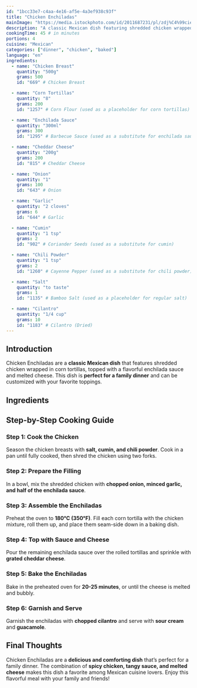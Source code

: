 ```yaml
---
id: "1bcc33e7-c4aa-4e16-af5e-4a3ef938c93f"
title: "Chicken Enchiladas"
mainImage: "https://media.istockphoto.com/id/2011687231/pl/zdj%C4%99cie/zielone-enchiladas-domowe-meksyka%C5%84skie-jedzenie.webp?s=2048x2048&w=is&k=20&c=fV42Ezd1hRQk3KqsC0tuPg0Uu2qnaDmsc7KEBvc0r8Y="
description: "A classic Mexican dish featuring shredded chicken wrapped in corn tortillas, topped with enchilada sauce and melted cheese."
cookingTime: 45 # in minutes
portions: 4
cuisine: "Mexican"
categories: ["dinner", "chicken", "baked"]
language: "en"
ingredients:
  - name: "Chicken Breast"
    quantity: "500g"
    grams: 500
    id: "669" # Chicken Breast

  - name: "Corn Tortillas"
    quantity: "8"
    grams: 200
    id: "1257" # Corn Flour (used as a placeholder for corn tortillas)

  - name: "Enchilada Sauce"
    quantity: "300ml"
    grams: 300
    id: "1295" # Barbecue Sauce (used as a substitute for enchilada sauce)

  - name: "Cheddar Cheese"
    quantity: "200g"
    grams: 200
    id: "815" # Cheddar Cheese

  - name: "Onion"
    quantity: "1"
    grams: 100
    id: "643" # Onion

  - name: "Garlic"
    quantity: "2 cloves"
    grams: 6
    id: "644" # Garlic

  - name: "Cumin"
    quantity: "1 tsp"
    grams: 2
    id: "902" # Coriander Seeds (used as a substitute for cumin)

  - name: "Chili Powder"
    quantity: "1 tsp"
    grams: 2
    id: "1260" # Cayenne Pepper (used as a substitute for chili powder)

  - name: "Salt"
    quantity: "to taste"
    grams: 1
    id: "1135" # Bamboo Salt (used as a placeholder for regular salt)

  - name: "Cilantro"
    quantity: "1/4 cup"
    grams: 10
    id: "1183" # Cilantro (Dried)
---
```



## Introduction

Chicken Enchiladas are a **classic Mexican dish** that features shredded chicken wrapped in corn tortillas, topped with a flavorful enchilada sauce and melted cheese. This dish is **perfect for a family dinner** and can be customized with your favorite toppings.

## Ingredients

<IngredientsList
  ingredients={frontmatter.ingredients}
  portions={frontmatter.portions}
/>

## Step-by-Step Cooking Guide

### Step 1: Cook the Chicken

Season the chicken breasts with **salt, cumin, and chili powder**. Cook in a pan until fully cooked, then shred the chicken using two forks.

<CookingStep action="frying_pan_meat_poultry_breast" />

### Step 2: Prepare the Filling

In a bowl, mix the shredded chicken with **chopped onion, minced garlic, and half of the enchilada sauce**.

<CookingStep action="mixing_bowl_vegetables_stirFry" />

### Step 3: Assemble the Enchiladas

Preheat the oven to **180°C (350°F)**. Fill each corn tortilla with the chicken mixture, roll them up, and place them seam-side down in a baking dish.

<CookingStep action="baking_oven_savory_casserole" />

### Step 4: Top with Sauce and Cheese

Pour the remaining enchilada sauce over the rolled tortillas and sprinkle with **grated cheddar cheese**.

<CookingStep action="seasoning_spices_mix" />

### Step 5: Bake the Enchiladas

Bake in the preheated oven for **20-25 minutes**, or until the cheese is melted and bubbly.

<CookingStep action="baking_oven_savory_lasagna" />

### Step 6: Garnish and Serve

Garnish the enchiladas with **chopped cilantro** and serve with **sour cream** and **guacamole**.

## Final Thoughts

Chicken Enchiladas are a **delicious and comforting dish** that’s perfect for a family dinner. The combination of **spicy chicken, tangy sauce, and melted cheese** makes this dish a favorite among Mexican cuisine lovers. Enjoy this flavorful meal with your family and friends!

<NutritionFacts ingredients={frontmatter.ingredients} />
